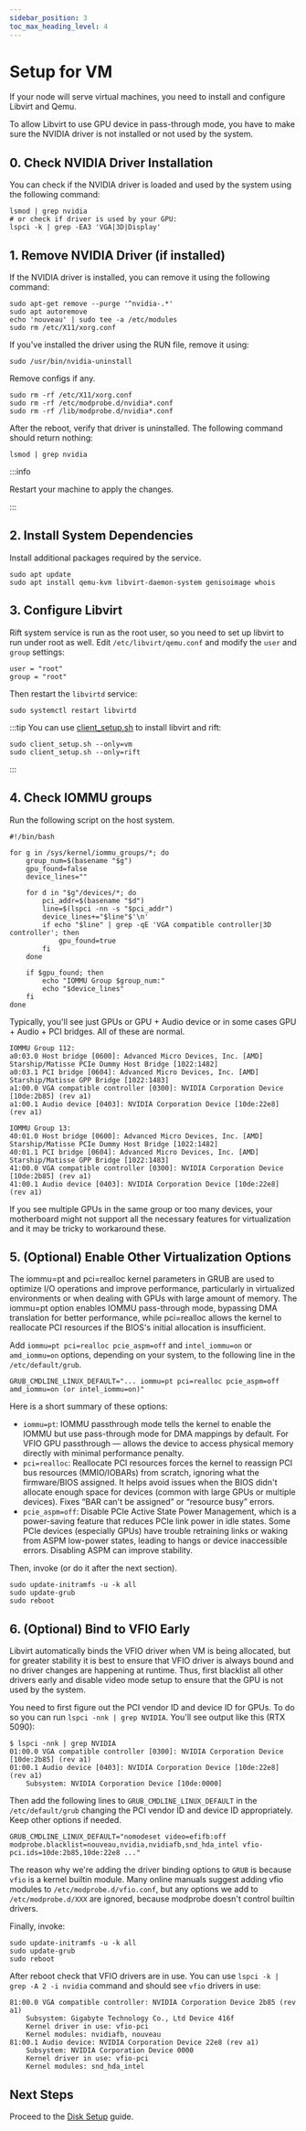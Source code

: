 ```yaml
---
sidebar_position: 3
toc_max_heading_level: 4
---
```


# Setup for VM

If your node will serve virtual machines, you need to install and configure Libvirt and Qemu.

To allow Libvirt to use GPU device in pass-through mode, you have to make sure the NVIDIA driver is not installed or not used by the system.

## 0. Check NVIDIA Driver Installation

You can check if the NVIDIA driver is loaded and used by the system using the following command:

```shell
lsmod | grep nvidia
# or check if driver is used by your GPU:
lspci -k | grep -EA3 'VGA|3D|Display'
```

## 1. Remove NVIDIA Driver (if installed)

If the NVIDIA driver is installed, you can remove it using the following command:

```shell
sudo apt-get remove --purge '^nvidia-.*'
sudo apt autoremove
echo 'nouveau' | sudo tee -a /etc/modules
sudo rm /etc/X11/xorg.conf
```

If you've installed the driver using the RUN file, remove it using:
```shell
sudo /usr/bin/nvidia-uninstall
```

Remove configs if any.
```shell
sudo rm -rf /etc/X11/xorg.conf
sudo rm -rf /etc/modprobe.d/nvidia*.conf
sudo rm -rf /lib/modprobe.d/nvidia*.conf
```

After the reboot, verify that driver is uninstalled. The following command should return nothing:
```
lsmod | grep nvidia
```

:::info

Restart your machine to apply the changes.

:::

## 2. Install System Dependencies

Install additional packages required by the service.

```shell
sudo apt update
sudo apt install qemu-kvm libvirt-daemon-system genisoimage whois
```

## 3. Configure Libvirt

Rift system service is run as the root user, so you need to set up libvirt to run under root as well.
Edit `/etc/libvirt/qemu.conf` and modify the `user` and `group` settings:

```shell
user = "root"
group = "root"
```

Then restart the `libvirtd` service:

```shell
sudo systemctl restart libvirtd
```

:::tip
You can use [client_setup.sh](https://github.com/cloudrift-ai/rift-utils/blob/main/scripts/client_setup.sh) to install libvirt and rift:

```shell
sudo client_setup.sh --only=vm
sudo client_setup.sh --only=rift
```
:::

## 4. Check IOMMU groups

Run the following script on the host system.
```
#!/bin/bash

for g in /sys/kernel/iommu_groups/*; do
    group_num=$(basename "$g")
    gpu_found=false
    device_lines=""

    for d in "$g"/devices/*; do
        pci_addr=$(basename "$d")
        line=$(lspci -nn -s "$pci_addr")
        device_lines+="$line"$'\n'
        if echo "$line" | grep -qE 'VGA compatible controller|3D controller'; then
            gpu_found=true
        fi
    done

    if $gpu_found; then
        echo "IOMMU Group $group_num:"
        echo "$device_lines"
    fi
done
```

Typically, you'll see just GPUs or GPU + Audio device or in some cases GPU + Audio + PCI bridges. All of these
are normal.
```
IOMMU Group 112:
a0:03.0 Host bridge [0600]: Advanced Micro Devices, Inc. [AMD] Starship/Matisse PCIe Dummy Host Bridge [1022:1482]
a0:03.1 PCI bridge [0604]: Advanced Micro Devices, Inc. [AMD] Starship/Matisse GPP Bridge [1022:1483]
a1:00.0 VGA compatible controller [0300]: NVIDIA Corporation Device [10de:2b85] (rev a1)
a1:00.1 Audio device [0403]: NVIDIA Corporation Device [10de:22e8] (rev a1)

IOMMU Group 13:
40:01.0 Host bridge [0600]: Advanced Micro Devices, Inc. [AMD] Starship/Matisse PCIe Dummy Host Bridge [1022:1482]
40:01.1 PCI bridge [0604]: Advanced Micro Devices, Inc. [AMD] Starship/Matisse GPP Bridge [1022:1483]
41:00.0 VGA compatible controller [0300]: NVIDIA Corporation Device [10de:2b85] (rev a1)
41:00.1 Audio device [0403]: NVIDIA Corporation Device [10de:22e8] (rev a1)
```

If you see multiple GPUs in the same group or too many devices, your motherboard might not support all the
necessary features for virtualization and it may be tricky to workaround these.

## 5. (Optional) Enable Other Virtualization Options

The iommu=pt and pci=realloc kernel parameters in GRUB are used to optimize I/O operations and improve performance,
particularly in virtualized environments or when dealing with GPUs with large amount of memory. The iommu=pt option
enables IOMMU pass-through mode, bypassing DMA translation for better performance, while pci=realloc allows the kernel
to reallocate PCI resources if the BIOS's initial allocation is insufficient.

Add `iommu=pt pci=realloc pcie_aspm=off` and `intel_iommu=on` or `amd_iommu=on` options, depending on your system,
to the following line in the `/etc/default/grub`.
```
GRUB_CMDLINE_LINUX_DEFAULT="... iommu=pt pci=realloc pcie_aspm=off amd_iommu=on (or intel_iommu=on)"
```

Here is a short summary of these options:
- `iommu=pt`: IOMMU passthrough mode tells the kernel to enable the IOMMU but use pass-through mode for DMA mappings by default.
  For VFIO GPU passthrough — allows the device to access physical memory directly with minimal performance penalty.
- `pci=realloc`: Reallocate PCI resources forces the kernel to reassign PCI bus resources (MMIO/IOBARs) from scratch, ignoring what the firmware/BIOS assigned.
  It helps avoid issues when the BIOS didn't allocate enough space for devices (common with large GPUs or multiple devices).
  Fixes “BAR can't be assigned” or “resource busy” errors.
- `pcie_aspm=off`: Disable PCIe Active State Power Management, which is a power-saving feature that reduces PCIe link power in idle states.
  Some PCIe devices (especially GPUs) have trouble retraining links or waking from ASPM low-power states, leading
  to hangs or device inaccessible errors. Disabling ASPM can improve stability.

Then, invoke (or do it after the next section).
```
sudo update-initramfs -u -k all
sudo update-grub
sudo reboot
```

## 6. (Optional) Bind to VFIO Early

Libvirt automatically binds the VFIO driver when VM is being allocated, but for greater stability it is
best to ensure that VFIO driver is always bound and no driver changes are happening at runtime. Thus, first
blacklist all other drivers early and disable video mode setup to ensure that the GPU is not used by the system.

You need to first figure out the PCI vendor ID and device ID for GPUs.
To do so you can run `lspci -nnk | grep NVIDIA`. You'll see output like this (RTX 5090):
```
$ lspci -nnk | grep NVIDIA
01:00.0 VGA compatible controller [0300]: NVIDIA Corporation Device [10de:2b85] (rev a1)
01:00.1 Audio device [0403]: NVIDIA Corporation Device [10de:22e8] (rev a1)
	Subsystem: NVIDIA Corporation Device [10de:0000]
```

Then add the following lines to `GRUB_CMDLINE_LINUX_DEFAULT` in the `/etc/default/grub` changing the
PCI vendor ID and device ID appropriately. Keep other options if needed.
```
GRUB_CMDLINE_LINUX_DEFAULT="nomodeset video=efifb:off modprobe.blacklist=nouveau,nvidia,nvidiafb,snd_hda_intel vfio-pci.ids=10de:2b85,10de:22e8 ..."
```

The reason why we're adding the driver binding options to `GRUB` is because `vfio` is a kernel builtin module.
Many online manuals suggest adding vfio modules to `/etc/modprobe.d/vfio.conf`, but any options we add to `/etc/modprobe.d/XXX`
are ignored, because modprobe doesn't control builtin drivers.

Finally, invoke:
```
sudo update-initramfs -u -k all
sudo update-grub
sudo reboot
```

After reboot check that VFIO drivers are in use. You can use `lspci -k | grep -A 2 -i nvidia` command
and should see `vfio` drivers in use:
```
81:00.0 VGA compatible controller: NVIDIA Corporation Device 2b85 (rev a1)
	Subsystem: Gigabyte Technology Co., Ltd Device 416f
	Kernel driver in use: vfio-pci
	Kernel modules: nvidiafb, nouveau
81:00.1 Audio device: NVIDIA Corporation Device 22e8 (rev a1)
	Subsystem: NVIDIA Corporation Device 0000
	Kernel driver in use: vfio-pci
	Kernel modules: snd_hda_intel
```

## Next Steps

Proceed to the [Disk Setup](./disks) guide.

